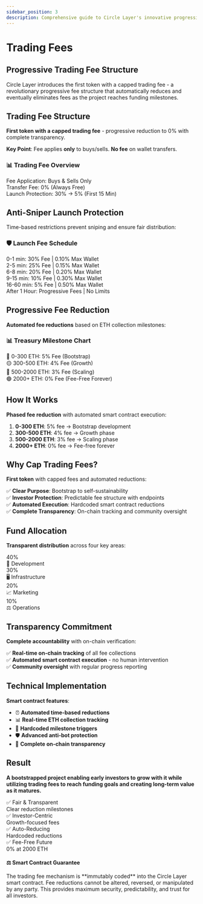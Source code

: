 ```yaml
---
sidebar_position: 3
description: Comprehensive guide to Circle Layer's innovative progressive trading fee structure with automated reductions and transparency mechanisms.
---
```



# Trading Fees

<div className={styles.hero}>
  <div className={styles.heroContent}>
    <h2>Progressive Trading Fee Structure</h2>
    <p>Circle Layer introduces the first token with a capped trading fee - a revolutionary progressive fee structure that automatically reduces and eventually eliminates fees as the project reaches funding milestones.</p>
  </div>
</div>

<ContractAddress />

## Trading Fee Structure

**First token with a capped trading fee** - progressive reduction to 0% with complete transparency.

**Key Point**: Fee applies **only** to buys/sells. **No fee** on wallet transfers.

<div className={styles.tokenDetails}>
  <div className={styles.tokenCard}>
    <h3>📊 Trading Fee Overview</h3>
    <div className={styles.detailsGrid}>
      <div className={styles.detail}>
        <span className={styles.label}>Fee Application:</span>
        <span className={styles.value}>Buys & Sells Only</span>
      </div>
      <div className={styles.detail}>
        <span className={styles.label}>Transfer Fee:</span>
        <span className={styles.value}>0% (Always Free)</span>
      </div>
      <div className={styles.detail}>
        <span className={styles.label}>Launch Protection:</span>
        <span className={styles.value}>30% → 5% (First 15 Min)</span>
      </div>
    </div>
  </div>
</div>

## Anti-Sniper Launch Protection

Time-based restrictions prevent sniping and ensure fair distribution:

<div className={styles.tokenDetails}>
  <div className={styles.tokenCard}>
    <h3>🛡️ Launch Fee Schedule</h3>
    <div className={styles.detailsGrid}>
      <div className={styles.detail}>
        <span className={styles.label}>0-1 min:</span>
        <span className={styles.value}>30% Fee | 0.10% Max Wallet</span>
      </div>
      <div className={styles.detail}>
        <span className={styles.label}>2-5 min:</span>
        <span className={styles.value}>25% Fee | 0.15% Max Wallet</span>
      </div>
      <div className={styles.detail}>
        <span className={styles.label}>6-8 min:</span>
        <span className={styles.value}>20% Fee | 0.20% Max Wallet</span>
      </div>
      <div className={styles.detail}>
        <span className={styles.label}>9-15 min:</span>
        <span className={styles.value}>10% Fee | 0.30% Max Wallet</span>
      </div>
      <div className={styles.detail}>
        <span className={styles.label}>16-60 min:</span>
        <span className={styles.value}>5% Fee | 0.50% Max Wallet</span>
      </div>
      <div className={styles.detail}>
        <span className={styles.label}>After 1 Hour:</span>
        <span className={styles.value}>Progressive Fees | No Limits</span>
      </div>
    </div>
  </div>
</div>

## Progressive Fee Reduction

**Automated fee reductions** based on ETH collection milestones:

<div className={styles.tokenDetails}>
  <div className={styles.tokenCard}>
    <h3>📊 Treasury Milestone Chart</h3>
    <div className={styles.detailsGrid}>
      <div className={styles.detail}>
        <span className={styles.label}>🔴 0-300 ETH:</span>
        <span className={styles.value}>5% Fee (Bootstrap)</span>
      </div>
      <div className={styles.detail}>
        <span className={styles.label}>🟡 300-500 ETH:</span>
        <span className={styles.value}>4% Fee (Growth)</span>
      </div>
      <div className={styles.detail}>
        <span className={styles.label}>🔵 500-2000 ETH:</span>
        <span className={styles.value}>3% Fee (Scaling)</span>
      </div>
      <div className={styles.detail}>
        <span className={styles.label}>🟢 2000+ ETH:</span>
        <span className={styles.value}>0% Fee (Fee-Free Forever)</span>
      </div>
    </div>
  </div>
</div>

## How It Works

**Phased fee reduction** with automated smart contract execution:

1. **0-300 ETH**: 5% fee → Bootstrap development
2. **300-500 ETH**: 4% fee → Growth phase  
3. **500-2000 ETH**: 3% fee → Scaling phase
4. **2000+ ETH**: 0% fee → Fee-free forever

## Why Cap Trading Fees?

**First token** with capped fees and automated reductions:

✅ **Clear Purpose**: Bootstrap to self-sustainability  
✅ **Investor Protection**: Predictable fee structure with endpoints  
✅ **Automated Execution**: Hardcoded smart contract reductions  
✅ **Complete Transparency**: On-chain tracking and community oversight

## Fund Allocation

**Transparent distribution** across four key areas:

<div className={styles.summaryStats}>
  <div className={styles.statItem}>
    <div className={styles.statValue}>40%</div>
    <div className={styles.statLabel}>🔧 Development</div>
  </div>
  <div className={styles.statItem}>
    <div className={styles.statValue}>30%</div>
    <div className={styles.statLabel}>🖥️ Infrastructure</div>
  </div>
  <div className={styles.statItem}>
    <div className={styles.statValue}>20%</div>
    <div className={styles.statLabel}>📈 Marketing</div>
  </div>
  <div className={styles.statItem}>
    <div className={styles.statValue}>10%</div>
    <div className={styles.statLabel}>⚖️ Operations</div>
  </div>
</div>

## Transparency Commitment

**Complete accountability** with on-chain verification:

✅ **Real-time on-chain tracking** of all fee collections  
✅ **Automated smart contract execution** - no human intervention  
✅ **Community oversight** with regular progress reporting  

## Technical Implementation

**Smart contract features**:
- ⏰ **Automated time-based reductions** 
- 📊 **Real-time ETH collection tracking**
- 🎯 **Hardcoded milestone triggers**
- 🛡️ **Advanced anti-bot protection**
- 🔗 **Complete on-chain transparency**

## Result

**A bootstrapped project enabling early investors to grow with it while utilizing trading fees to reach funding goals and creating long-term value as it matures.**

<div className={styles.summaryStats}>
  <div className={styles.statItem}>
    <div className={styles.statValue}>✅ Fair & Transparent</div>
    <div className={styles.statLabel}>Clear reduction milestones</div>
  </div>
  <div className={styles.statItem}>
    <div className={styles.statValue}>✅ Investor-Centric</div>
    <div className={styles.statLabel}>Growth-focused fees</div>
  </div>
  <div className={styles.statItem}>
    <div className={styles.statValue}>✅ Auto-Reducing</div>
    <div className={styles.statLabel}>Hardcoded reductions</div>
  </div>
  <div className={styles.statItem}>
    <div className={styles.statValue}>✅ Fee-Free Future</div>
    <div className={styles.statLabel}>0% at 2000 ETH</div>
  </div>
</div>

<div className={styles.disclaimer}>
  <h4>⚖️ Smart Contract Guarantee</h4>
  <p>The trading fee mechanism is **immutably coded** into the Circle Layer smart contract. Fee reductions cannot be altered, reversed, or manipulated by any party. This provides maximum security, predictability, and trust for all investors.</p>
</div> 